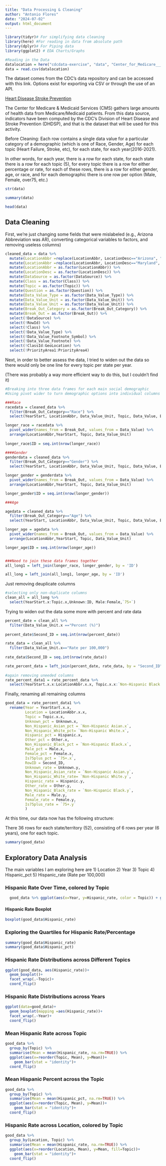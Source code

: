 ```yaml
---
title: "Data Processing & Cleaning"
author: "Antonio Flores"
date: "2024-07-02"
output: html_document
---
```


```r
library(tidyr)# For simplifying data cleaning
library(here) #For reading in data from absolute path
library(dplyr)# For Piping data
library(ggplot2) # EDA Charts/Graphs
```



```r
#Reading in the Data
datalocation = here("cdcdata-exercise", "data", "Center_for_Medicare___Medicaid_Services__CMS____Medicare_Claims_data_20240701.csv")
data = read.csv(datalocation)
```

The dataset comes from the CDC's data repository and can be accessed with this link. Options exist for exporting via CSV or through the use of an API.

[Heart Disease Stroke Prevention](https://data.cdc.gov/Heart-Disease-Stroke-Prevention/Center-for-Medicare-Medicaid-Services-CMS-Medicare/iw6q-r3ja/about_data)

The Center for Medicare & Medicaid Services (CMS) gathers large amounts of health data from Medicare/Medicaid patients. From this data source, indicators have been computed by the CDC's Division of Heart Disease and Stroke Prevention (DHDSP), and that is the dataset that will be used for this activity.

Before Cleaning: 
Each row contains a single data value for a particular category of a demographic (which is one of Race, Gender, Age) for each topic (Heart Failure, Stroke, etc), for each state, for each year(2016-2021). 

In other words, for each year, there is a row for each state, for each state there is a row for each topic (5), for every topic there is a row for either percentage or rate, for each of these rows, there is a row for either gender, age, or race, and for each demographic there is one row per option (Male, Female, over75, etc.) 





```r
str(data)
```

```r
summary(data)
```

```r
head(data)
```

## Data Cleaning


First, we're just changing some fields that were mislabeled (e.g., Arizona Abbreviation was AR), converting categorical variables to factors, and removing useless columns)

```r
cleaned_data = data %>% 
  mutate(LocationAbbr =replace(LocationAbbr, LocationDesc=="Arizona", "AZ")) %>% 
  mutate(LocationAbbr =replace(LocationAbbr, LocationDesc=="Maryland", "MD")) %>% 
  mutate(LocationAbbr = as.factor(LocationAbbr)) %>% 
  mutate(LocationDesc = as.factor(LocationDesc)) %>% 
  mutate(DataSource = as.factor(DataSource)) %>% 
  mutate(Class = as.factor(Class)) %>% 
  mutate(Topic = as.factor(Topic)) %>% 
  mutate(Question = as.factor(Question)) %>% 
  mutate(Data_Value_Type = as.factor(Data_Value_Type)) %>%
  mutate(Data_Value_Unit = as.factor(Data_Value_Unit)) %>% 
  mutate(Data_Value_Unit = as.factor(Data_Value_Unit)) %>% 
  mutate(Break_Out_Category = as.factor(Break_Out_Category)) %>% 
  mutate(Break_Out = as.factor(Break_Out)) %>% 
  select(!DataSource) %>% 
  select(!RowId) %>% 
  select(!Class) %>% 
  select(!Data_Value_Type) %>% 
  select(!Data_Value_Footnote_Symbol) %>% 
  select(!Data_Value_Footnote) %>% 
  select(!ClassId:GeoLocation) %>% 
  select(!PriorityArea1:PriorityArea4)
```


Next, in order to better assess the data, I tried to widen out the data so there would only be one line for every topic per state per year.

(There was probably a way more efficient way to do this, but I couldn't find it)

```r
#Breaking into three data frames for each main social demographic
#Using pivot wider to turn demographic options into individual columns

###Race
racedata = cleaned_data %>% 
  filter(Break_Out_Category=="Race") %>% 
  select(YearStart, LocationAbbr, Data_Value_Unit, Topic, Data_Value, Break_Out_Category, Break_Out)

longer_race = racedata %>% 
  pivot_wider(names_from = Break_Out, values_from = Data_Value) %>% 
  arrange(LocationAbbr,YearStart, Topic, Data_Value_Unit) 
  
longer_race$ID = seq.int(nrow(longer_race))

####Gender
genderdata = cleaned_data %>% 
  filter(Break_Out_Category=="Gender") %>% 
  select(YearStart, LocationAbbr, Data_Value_Unit, Topic, Data_Value, Break_Out_Category, Break_Out)

longer_gender = genderdata %>% 
  pivot_wider(names_from = Break_Out, values_from = Data_Value) %>% 
  arrange(LocationAbbr,YearStart, Topic, Data_Value_Unit) 

longer_gender$ID = seq.int(nrow(longer_gender))

###Age

agedata = cleaned_data %>% 
  filter(Break_Out_Category=="Age") %>% 
  select(YearStart, LocationAbbr, Data_Value_Unit, Topic, Data_Value, Break_Out_Category, Break_Out)

longer_age = agedata %>% 
  pivot_wider(names_from = Break_Out, values_from = Data_Value) %>% 
  arrange(LocationAbbr,YearStart, Topic, Data_Value_Unit) 

longer_age$ID = seq.int(nrow(longer_age))


###Need to join these data frames together
all_long1 = left_join(longer_race, longer_gender, by = 'ID')

all_long = left_join(all_long1, longer_age, by = 'ID')
```


Just removing deuplicate columns

```r
#selecting only non-duplicate columns
clean_all = all_long %>% 
  select(YearStart.x:Topic.x,Unknown:ID, Male:Female,`75+`)
```

Trying to widen out the data some more with percent and rate data 

```r
percent_date = clean_all %>% 
  filter(Data_Value_Unit.x =="Percent (%)")
  
percent_date$Second_ID = seq.int(nrow(percent_date))

rate_data = clean_all %>% 
  filter(Data_Value_Unit.x=="Rate per 100,000")
  
rate_data$Second_ID = seq.int(nrow(rate_data))

rate_percent_data = left_join(percent_date, rate_data, by = "Second_ID")
  
#again removing uneeded columns
rate_percent_data1 = rate_percent_data %>%   
  select(YearStart.x.x:LocationAbbr.x.x, Topic.x.x:`Non-Hispanic Black.x`, Male.x:Second_ID, Unknown.y:`Non-Hispanic Black.y`, Male.y:`75+.y`)
```

Finally, renaming all remaining columns

```r
good_data = rate_percent_data1 %>% 
  rename(Year = YearStart.x.x,
         Location = LocationAbbr.x.x,
         Topic = Topic.x.x,
         Unknown_pct = Unknown.x,
         Non_Hispanic_Asian_pct = `Non-Hispanic Asian.x`,
         Non_Hispanic_White_pct= `Non-Hispanic White.x`,
         Hispanic_pct = Hispanic.x,
         Other_pct = Other.x,
         Non_Hispanic_Black_pct = `Non-Hispanic Black.x`,
         Male_pct = Male.x,
         Female_pct = Female.x,
         Is75plus_pct = `75+.x`,
         RowID = Second_ID,
         Unknown_rate = Unknown.y,
         Non_Hispanic_Asian_rate = `Non-Hispanic Asian.y`,
         Non_Hispanic_White_rate= `Non-Hispanic White.y`,
         Hispanic_rate = Hispanic.y,
         Other_rate = Other.y,
         Non_Hispanic_Black_rate = `Non-Hispanic Black.y`,
         Male_rate = Male.y,
         Female_rate = Female.y,
         Is75plus_rate = `75+.y`
         )
```


At this time, our data now has the following structure:

There 36 rows for each state/territory (52), consisting of 6 rows per year (6 years), one for each topic.

```r
summary(good_data)
```




## Exploratory Data Analysis

The main variables I am exploring here are 
1) Location
2) Year
3) Topic
4) Hispanic_pct
5) Hispanic_rate (Rate per 100,000)


### Hispanic Rate Over Time, colored by Topic

```r
  good_data %>% ggplot(aes(x=Year, y=Hispanic_rate, color = Topic)) + geom_point()
```


#### Hispanic Rate Boxplot

```r
boxplot(good_data$Hispanic_rate)
```

### Exploring the Quartiles for Hispanic Rate/Percentage

```r
summary(good_data$Hispanic_rate)
summary(good_data$Hispanic_pct)
```


### Hispanic Rate Distributions across Different Topics

```r
ggplot(good_data, aes(Hispanic_rate))+
  geom_boxplot()+
  facet_wrap(.~Topic)+
  coord_flip()
```
### Hispanic Rate Distributions across Years

```r

ggplot(data=good_data)+
  geom_boxplot(mapping =aes(Hispanic_rate))+
  facet_wrap(.~Year)+
  coord_flip()
```


### Mean Hispanic Rate across Topic

```r
good_data %>% 
  group_by(Topic) %>% 
  summarise(Mean = mean(Hispanic_rate, na.rm=TRUE)) %>% 
  ggplot(aes(x=reorder(Topic, Mean), y=Mean))+
    geom_bar(stat = "identity")+
  coord_flip()
```

### Mean Hispanic Percent across the Topic

```r
good_data %>% 
  group_by(Topic) %>% 
  summarise(Mean = mean(Hispanic_pct, na.rm=TRUE)) %>% 
  ggplot(aes(x=reorder(Topic, Mean), y=Mean))+
    geom_bar(stat = "identity")+
  coord_flip()
```

### Hispanic Rate across Location, colored by Topic

```r
good_data %>% 
  group_by(Location, Topic) %>% 
  summarise(Mean = mean(Hispanic_rate, na.rm=TRUE)) %>% 
  ggplot(aes(x=reorder(Location, Mean), y=Mean, fill=Topic))+
    geom_bar(stat = "identity")+
  coord_flip()

```






